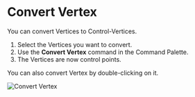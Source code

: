 
# Convert Vertex

<Reference shortcut="" command="Convert Vertex" button="" />

You can convert Vertices to Control-Vertices.

1. Select the Vertices you want to convert.
2. Use the **Convert Vertex** command in the Command Palette.
3. The Vertices are now control points.

<Callout type="info" emoji="ℹ️">
  You can also convert Vertex by double-clicking on it.
</Callout>

![Convert Vertex](/img/convert-vertex.gif)






